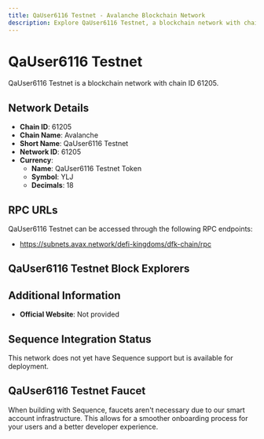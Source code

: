 ```yaml
--- 
title: QaUser6116 Testnet - Avalanche Blockchain Network
description: Explore QaUser6116 Testnet, a blockchain network with chain ID 61205. Learn about its native currency, QaUser6116 Testnet Token, and how to interact with the network.
---
```


# QaUser6116 Testnet

QaUser6116 Testnet is a blockchain network with chain ID 61205.

## Network Details

- **Chain ID**: 61205
- **Chain Name**: Avalanche
- **Short Name**: QaUser6116 Testnet
- **Network ID**: 61205
- **Currency**: 
  - **Name**: QaUser6116 Testnet Token
  - **Symbol**: YLJ
  - **Decimals**: 18

## RPC URLs

QaUser6116 Testnet can be accessed through the following RPC endpoints:

- https://subnets.avax.network/defi-kingdoms/dfk-chain/rpc

## QaUser6116 Testnet Block Explorers



## Additional Information

- **Official Website**: Not provided

## Sequence Integration Status

This network does not yet have Sequence support but is available for deployment.

## QaUser6116 Testnet Faucet

When building with Sequence, faucets aren't necessary due to our smart account infrastructure. This allows for a smoother onboarding process for your users and a better developer experience.
